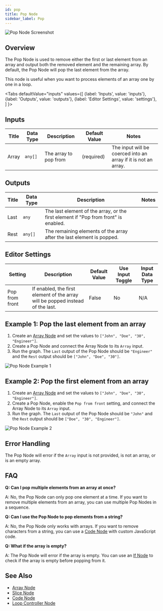 ```yaml
---
id: pop
title: Pop Node
sidebar_label: Pop
---
```



![Pop Node Screenshot](./assets/pop-node.png)

## Overview

The Pop Node is used to remove either the first or last element from an array and output both the removed element and the remaining array. By default, the Pop Node will pop the last element from the array.

This node is useful when you want to process elements of an array one by one in a loop.

<Tabs
  defaultValue="inputs"
  values={[
    {label: 'Inputs', value: 'inputs'},
    {label: 'Outputs', value: 'outputs'},
    {label: 'Editor Settings', value: 'settings'},
  ]
}>

<TabItem value="inputs">

## Inputs

| Title | Data Type | Description           | Default Value | Notes                                                          |
| ----- | --------- | --------------------- | ------------- | -------------------------------------------------------------- |
| Array | `any[]`   | The array to pop from | (required)    | The input will be coerced into an array if it is not an array. |

</TabItem>

<TabItem value="outputs">

## Outputs

| Title | Data Type | Description                                                                         | Notes |
| ----- | --------- | ----------------------------------------------------------------------------------- | ----- |
| Last  | `any`     | The last element of the array, or the first element if "Pop from front" is enabled. |       |
| Rest  | `any[]`   | The remaining elements of the array after the last element is popped.               |       |

</TabItem>

<TabItem value="settings">

## Editor Settings

| Setting        | Description                                                                    | Default Value | Use Input Toggle | Input Data Type |
| -------------- | ------------------------------------------------------------------------------ | ------------- | ---------------- | --------------- |
| Pop from front | If enabled, the first element of the array will be popped instead of the last. | False         | No               | N/A             |

</TabItem>

</Tabs>

## Example 1: Pop the last element from an array

1. Create an [Array Node](./array.mdx) and set the values to `["John", "Doe", "30", "Engineer"]`.
2. Create a Pop Node and connect the Array Node to its `Array` input.
3. Run the graph. The `Last` output of the Pop Node should be `"Engineer"` and the `Rest` output should be `["John", "Doe", "30"]`.

![Pop Node Example 1](./assets/pop-node-example-01.png)

## Example 2: Pop the first element from an array

1. Create an [Array Node](./array.mdx) and set the values to `["John", "Doe", "30", "Engineer"]`.
2. Create a Pop Node, enable the `Pop from front` setting, and connect the Array Node to its `Array` input.
3. Run the graph. The `Last` output of the Pop Node should be `"John"` and the `Rest` output should be `["Doe", "30", "Engineer"]`.

![Pop Node Example 2](./assets/pop-node-example-02.png)

## Error Handling

The Pop Node will error if the `Array` input is not provided, is not an array, or is an empty array.

## FAQ

**Q: Can I pop multiple elements from an array at once?**

A: No, the Pop Node can only pop one element at a time. If you want to remove multiple elements from an array, you can use multiple Pop Nodes in a sequence.

**Q: Can I use the Pop Node to pop elements from a string?**

A: No, the Pop Node only works with arrays. If you want to remove characters from a string, you can use a [Code Node](./code.mdx) with custom JavaScript code.

**Q: What if the array is empty?**

A: The Pop Node will error if the array is empty. You can use an [If Node](./if.mdx) to check if the array is empty before popping from it.

## See Also

- [Array Node](./array.mdx)
- [Slice Node](./slice.mdx)
- [Code Node](./code.mdx)
- [Loop Controller Node](./loop-controller.mdx)
